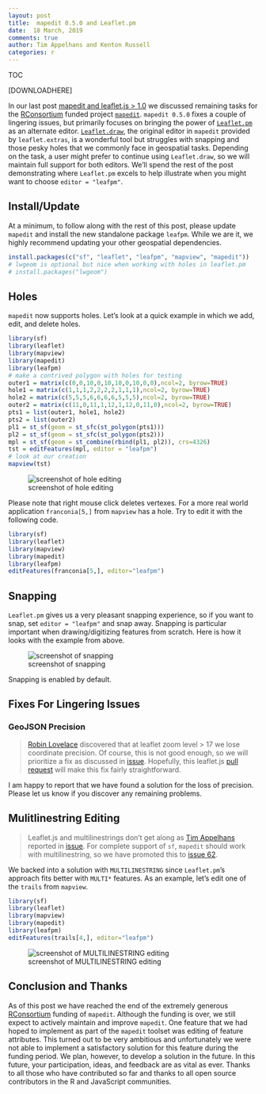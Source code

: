 ```yaml
---
layout: post
title:  mapedit 0.5.0 and Leaflet.pm
date:  18 March, 2019
comments: true
author: Tim Appelhans and Kenton Russell
categories: r
---
```


TOC

[DOWNLOADHERE]

In our last post [mapedit and leaflet.js > 1.0](https://www.r-spatial.org/r/2018/07/15/mapedit_newleaflet.html) we discussed remaining tasks for the [RConsortium](https://www.r-consortium.org/) funded project [`mapedit`](https://github.com/r-spatial/mapedit).  `mapedit 0.5.0` fixes a couple of lingering issues, but primarily focuses on bringing the power of [`Leaflet.pm`](https://github.com/codeofsumit/leaflet.pm) as an alternate editor.  [`Leaflet.draw`](http://leaflet.github.io/Leaflet.draw/docs/leaflet-draw-latest.html), the original editor in `mapedit` provided by `leaflet.extras`, is a wonderful tool but struggles with snapping and those pesky holes that we commonly face in geospatial tasks.  Depending on the task, a user might prefer to continue using `Leaflet.draw`, so we will maintain full support for both editors.  We'll spend the rest of the post demonstrating where `Leaflet.pm` excels to help illustrate when you might want to choose `editor = "leafpm"`.


## Install/Update

At a minimum, to follow along with the rest of this post, please update `mapedit` and install the new standalone package `leafpm`.  While we are it, we highly recommend updating your other geospatial dependencies.

```r
install.packages(c("sf", "leaflet", "leafpm", "mapview", "mapedit"))
# lwgeom is optional but nice when working with holes in leaflet.pm
# install.packages("lwgeom")
```

## Holes

`mapedit` now supports holes.  Let's look at a quick example in which we add, edit, and delete holes.

```r
library(sf)
library(leaflet)
library(mapview)
library(mapedit)
library(leafpm)
# make a contrived polygon with holes for testing
outer1 = matrix(c(0,0,10,0,10,10,0,10,0,0),ncol=2, byrow=TRUE)
hole1 = matrix(c(1,1,1,2,2,2,2,1,1,1),ncol=2, byrow=TRUE)
hole2 = matrix(c(5,5,5,6,6,6,6,5,5,5),ncol=2, byrow=TRUE)
outer2 = matrix(c(11,0,11,1,12,1,12,0,11,0),ncol=2, byrow=TRUE)
pts1 = list(outer1, hole1, hole2)
pts2 = list(outer2)
pl1 = st_sf(geom = st_sfc(st_polygon(pts1)))
pl2 = st_sf(geom = st_sfc(st_polygon(pts2)))
mpl = st_sf(geom = st_combine(rbind(pl1, pl2)), crs=4326)
tst = editFeatures(mpl, editor = "leafpm")
# look at our creation
mapview(tst)
```

![screenshot of hole editing](../images/mapedit-leafpm-1.gif)

Please note that right mouse click deletes vertexes.  For a more real world application `franconia[5,]` from `mapview` has a hole.  Try to edit it with the following code.

```r
library(sf)
library(leaflet)
library(mapview)
library(mapedit)
library(leafpm)
editFeatures(franconia[5,], editor="leafpm")
```

## Snapping

`Leaflet.pm` gives us a very pleasant snapping experience, so if you want to snap, set `editor = "leafpm"` and snap away. Snapping is particular important when drawing/digitizing features from scratch.  Here is how it looks with the example from above.

![screenshot of snapping](../images/mapedit-leafpm-2.gif)

Snapping is enabled by default.


## Fixes For Lingering Issues

### GeoJSON Precision

> [Robin Lovelace](http://www.robinlovelace.net/) discovered that at leaflet zoom level > 17 we lose coordinate precision.  Of course, this is not good enough, so we will prioritize a fix as discussed in [issue](https://github.com/r-spatial/mapedit/issues/63).  Hopefully, this leaflet.js [pull request](https://github.com/Leaflet/Leaflet/pull/5444) will make this fix fairly straightforward.

I am happy to report that we have found a solution for the loss of precision.  Please let us know if you discover any remaining problems.


## Mulitlinestring Editing

> Leaflet.js and multilinestrings don't get along as [Tim Appelhans](https://github.com/tim-salabim) reported in [issue](https://github.com/r-spatial/mapedit/issues/48#issuecomment-314853140).  For complete support of `sf`, `mapedit` should work with multilinestring, so we have promoted this to [issue 62](https://github.com/r-spatial/mapedit/issues/62).


We backed into a solution with `MULTILINESTRING` since `Leaflet.pm`'s approach fits better with `MULTI*` features.  As an example, let's edit one of the `trails` from `mapview`.

```r
library(sf)
library(leaflet)
library(mapview)
library(mapedit)
library(leafpm)
editFeatures(trails[4,], editor="leafpm")
```

![screenshot of MULTILINESTRING editing](../images/mapedit-leafpm-3.gif)

## Conclusion and Thanks

As of this post we have reached the end of the extremely generous [RConsortium](https://www.r-consortium.org/) funding of `mapedit`. Although the funding is over, we still expect to actively maintain and improve `mapedit`. One feature that we had hoped to implement as part of the `mapedit` toolset was editing of feature attributes. This turned out to be very ambitious and unfortunately we were not able to implement a satisfactory solution for this feature during the funding period. We plan, however, to develop a solution in the future.  In this future, your participation, ideas, and feedback are as vital as ever. Thanks to all those who have contributed so far and thanks to all open source contributors in the R and JavaScript communities.
